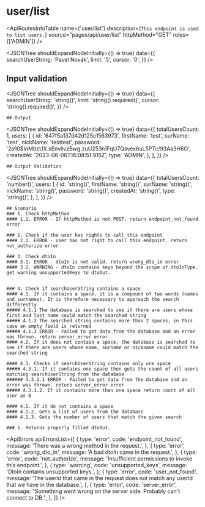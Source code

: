 

<Meta title="ApplicationModel/ApiRoutes/user/list" />

# user/list

<ApiRoutesInfoTable
  name={'user/list'}
  description={`This endpoint is used to list users.`}
  source="pages/api/user/list"
  httpMethod="GET"
  roles={['ADMIN']}
/>

<JSONTree
  shouldExpandNodeInitially={() => true}
  data={{
    searchUserString: 'Pavel Novák',
    limit: '5',
    cursor: '0',
  }}
/>

## Input validation

<JSONTree
  shouldExpandNodeInitially={() => true}
  data={{
    searchUserString: 'string()',
    limit: 'string().required()',
    cursor: 'string().required()',
  }}
/>

    ## Output

<JSONTree
  shouldExpandNodeInitially={() => true}
  data={{
    totalUsersCount: 1,
    users: [
      {
        id: '647f5a137d42d125c1563973',
        firstName: 'test',
        surName: 'test',
        nickName: 'testtest',
        password:
          '$2a$10$IoMbzUX.xEnvlivzBwg.zuU253n1FqU7Qsvex6uL5PTc/93Aa3H6O',
        createdAt: '2023-06-06T16:08:51.915Z',
        type: 'ADMIN',
      },
    ],
  }}
/>

    ## Output Validation

<JSONTree
  shouldExpandNodeInitially={() => true}
  data={{
    totalUsersCount: 'number()',
    users: [
      {
        id: 'string()',
        firstName: 'string()',
        surName: 'string()',
        nickName: 'string()',
        password: 'string()',
        createdAt: 'string()',
        type: 'string()',
      },
    ],
  }}
/>

    ## Scenario
    ### 1. Check httpMethod
    #### 1.1. ERROR - If httpMethod is not POST. return endpoint_not_found error

    ### 2. Check if the user has rights to call this endpoint
    #### 2.1. ERROR - user has not right to call this endpoint. return not_authorize error

    ### 3. Check dtoIn
    #### 3.1. ERROR - dtoIn is not valid. return wrong_dto_in error
    #### 3.2. WARNING - dtoIn contains keys beyond the scope of dtoInType. get warning unsupportedKeys to dtoOut.


    ### 4. Check if searchUserString contains a space
    #### 4.1. If it contains a space, it is a compound of two words (names and surnames). It is therefore necessary to approach the search differently
    ##### 4.1.1 The database is searched to see if there are users whose first and last name could match the searched string
    ##### 4.1.2 The searched string contains more than 2 spaces, in this case an empty field is returned
    ##### 4.1.3 ERROR - Failed to get data from the database and an error was thrown. return server_error error
    #### 4.2. If it does not contain a space, the database is searched to see if there are users whose name, surname or nickname could match the searched string

    #### 4.3. Checks if searchUserString contains only one space
    ##### 4.3.1. If it contains one space then gets the count of all users matching searchUserString from the database
    ###### 4.3.1.1 ERROR - Failed to get data from the database and an error was thrown. return server_error error
    ##### 4.3.1.2. If it contains more than one space return count of all user as 0

    #### 4.1. If it do not contains a space
    #### 4.1.2. Gets a list of users from the database
    #### 4.1.3. Gets the number of users that match the given search

    ### 5. Returns properly filled dtoOut.

<ApiErrors
  apiErrorsList={[
    {
      type: 'error',
      code: 'endpoint_not_found',
      message: 'There was a wrong method in the request.',
    },
    {
      type: 'error',
      code: 'wrong_dto_in',
      message: 'A bad dtoIn came in the request.',
    },
    {
      type: 'error',
      code: 'not_authorize',
      message: 'Insufficient permissions to invoke this endpoint.',
    },
    {
      type: 'warning',
      code: 'unsupported_keys',
      message: 'DtoIn contains unsupported keys.',
    },
    {
      type: 'error',
      code: 'user_not_found',
      message:
        'The userId that came in the request does not match any userId that we have in the database.',
    },
    {
      type: 'error',
      code: 'server_error',
      message:
        "Something went wrong on the server side. Probably can't connect to DB.",
    },
  ]}
/>
